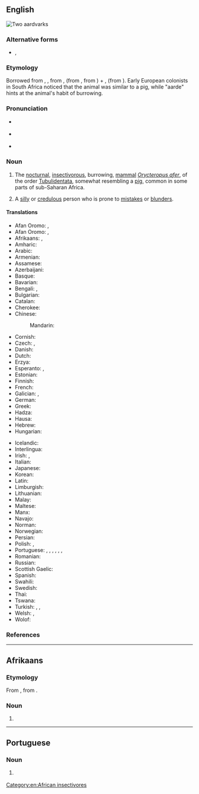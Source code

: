 {{also|aard-vark}}
==English==
[[Image:Erdferkel-drawing.jpg|thumb|right|Two aardvarks]]
{{wikipedia}}
{{wikispecies|Orycteropus afer}}

===Alternative forms===
* {{l|en|aard-vark}}, {{l|en|erdvark}}

===Etymology===
Borrowed from {{bor|en|af|aardvark}} {{qualifier|obsolete}}, {{m|af|erdvark}}, from {{m|af|aarde|t=earth}}, (from {{der|en|nl|-}}, from {{der|en|dum|aerde}}) + {{m|af|vark|t=pig}}, (from {{der|en|dum|varken}}). Early European colonists in South Africa noticed that the animal was similar to a pig, while "aarde" hints at the animal's habit of burrowing.

===Pronunciation===
* {{a|RP}} {{IPA|en|/ˈɑːd.vɑːk/}}
* {{a|US}} {{IPA|en|/ˈɑɹd.vɑɹk/}}
* {{audio|en|en-us-aardvark.ogg|Audio (US)}}

===Noun===
{{en-noun}}

# The [[nocturnal]], [[insectivorous]], burrowing, [[mammal]] ''[[Orycteropus afer]]'', of the order [[Tubulidentata]], somewhat resembling a [[pig]], common in some parts of sub-Saharan Africa. {{defdate|from late 18<sup>th</sup> c.}}
#: {{syn|en|African anteater|antbear|ant bear|anteater|earth pig}}
#: {{ux|en|The '''aardvark''' burrows in the ground and feeds mostly on termites, which it catches with its long, slimy tongue.}}
# {{lb|en|slang|particularly in the southeast|_|US}} A [[silly]] or [[credulous]] person who is prone to [[mistake]]s or [[blunder]]s.
#: {{syn|en|fool}}
#: {{ux|en|I walked into the wrong bathroom like a total '''aardvark'''.}}
#: {{rfquote-sense|en}}

====Translations====
{{trans-top|mammal}}
* Afan Oromo: {{t+|om|awaaldiigessa}},
* Afan Oromo: {{t+|om|Olokee}},
* Afrikaans: {{t+|af|erdvark}}, {{qualifier|obsolete}} {{t+|af|aardvark}}
* Amharic: {{t|am|ጃርት|sc=Ethi}}
* Arabic: {{t|ar|خِنْزِير اَلْأَرْض|m}}
* Armenian: {{t|hy|աֆրիկյան մրջնակեր}}
* Assamese: {{t|as|আৰ্ডৱাৰ্ক|tr=ardwark}}
* Azerbaijani: {{t|az|borudişli}}
* Basque: {{t|eu|urde inurrijale}}
* Bavarian: {{t|bar|erdfàggi}}
* Bengali: {{t|bn|আর্ডভার্ক|sc=Beng}}, {{t|bn|দক্ষিণ আফ্রিকার জন্তুবিশেষ}}
* Bulgarian: {{t+|bg|мравояд|m}}
* Catalan: {{t|ca|porc formiguer|m}}
* Cherokee: {{t|chr|ᏙᏒᏓᎵ ᏗᎦᏰᏍᎩ}}
* Chinese:
*: Mandarin: {{t+|cmn|土豚|tr=tǔtún|sc=Hani}}
* Cornish: {{t|kw|porhel dor|m}}
* Czech: {{t|cs|hrabáč|m}}, {{t|cs|hrabáč kapský|m}}
* Danish: {{t+|da|jordsvin|n}}
* Dutch: {{t+|nl|aardvarken|n}}
* Erzya: {{t|myv|модатуво}}
* Esperanto: {{t|eo|orikteropo}}, {{t|eo|terporko}}
* Estonian: {{t+|et|tuhnik}}
* Finnish: {{t+|fi|maasika}}
* French: {{t+|fr|oryctérope|m}}
* Galician: {{t|gl|porco formigueiro|m}}, {{t|gl|oricteropo|m}}
* German: {{t+|de|Erdferkel|n}}
* Greek: {{t+|el|μυρμηγκοφάγος|m|sc=Grek}}
* Hadza: {{t|hts|usai}}
* Hausa: {{t|ha|dagbi}}
* Hebrew: {{t|he|שנבוב|m}}
* Hungarian: {{t+|hu|földimalac}}
{{trans-mid}}
* Icelandic: {{t|is|jarðsvín|n}}
* Interlingua: {{t|ia|orycteropo}}
* Irish: {{t+|ga|arcán talún|m}}, {{t|ga|alpaire seangán|m}}
* Italian: {{t|it|oritteropo|m}}
* Japanese: {{t+|ja|土豚|tr=tsuchibuta}}
* Korean: {{t|ko|땅돼지}}
* Latin: {{t|la|orycteropus|m}}
* Limburgish: {{t|li|eerdverke}}
* Lithuanian: {{t|lt|vamzdžiadančiai}}
* Malay: {{t+|ms|ardvark}}
* Maltese: {{t|mt|orikteropu|m}}
* Manx: {{t|gv|muc hallooin|f}}
* Navajo: {{t|nv|bisóodi bíchį́į́h nineezí}}
* Norman: {{t|nrf|couochon d'tèrre|alt=couochon d’tèrre|m}}
* Norwegian: {{t|no|jordsvin|n}}
* Persian: {{t|fa|خوک خاکی|tr=xuk-e xâki|sc=fa-Arab}}
* Polish: {{t+|pl|mrównik|m}}, {{t+|pl|prosię ziemne|n}}
* Portuguese: {{t+|pt|oricterope|m}}, {{t+|pt|porco-da-terra|m}}, {{t|pt|jimbo|m}}, {{t+|pt|porco-formigueiro|m}}, {{t+|pt|timba|f}}, {{t+|pt|timbo|m}}, {{t+|pt|aardvark|m}}
* Romanian: {{t|ro|porcul termitelor|m}}
* Russian: {{t+|ru|трубкозу́б|m}}
* Scottish Gaelic: {{t|gd|mathan-sheangan|m}}
* Spanish: {{t+|es|cerdo hormiguero|m}}
* Swahili: {{qualifier|nc 1/2}} {{t|sw|mhanga}}
* Swedish: {{t+|sv|jordsvin|n}}
* Thai: {{t|th|อาร์ดวาร์ก}}
* Tswana: {{t|tn|thakadu}} {{qualifier|nc 9/10}}
* Turkish: {{t+|tr|karıncayiyen}}, {{t+|tr|aardvark}}, {{t|tr|borudişli}}
* Welsh: {{t|cy|baedd daear|m}}, {{t|cy|grugarth|f}}
* Wolof: {{t|wo|njaxat|alt=njaxat bi}}
{{trans-bottom}}

===References===
{{projectlink|1911|Aard-vark}}

[[Category:en:African insectivores]]

----

==Afrikaans==

===Etymology===
From {{inh|af|nl|aardvarken}}, from {{af|nl|aarde|t1=earth, soil|varken|t2=pig|nocat=1}}.

===Noun===
{{af-noun|aardvarke}}

# {{obsolete form of|af|erdvark}}

----

==Portuguese==

===Noun===
{{pt-noun|m|s}}

# {{l|en|aardvark}} {{gloss|mammal}}
#: {{syn|pt|oricterope|porco-da-terra|jimbo|porco-formigueiro|timba|timbo}}